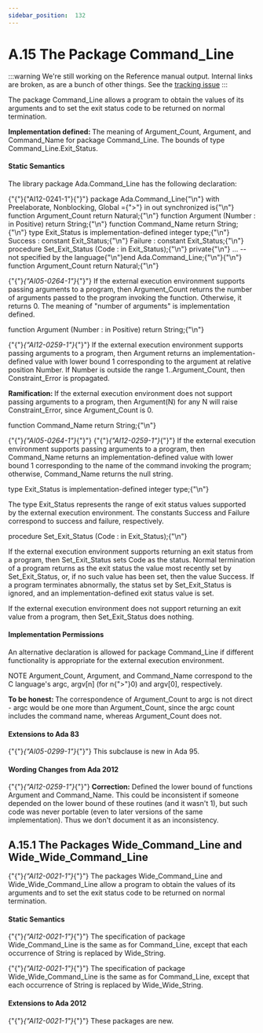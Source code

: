 ---
sidebar_position:  132
---

# A.15  The Package Command_Line

:::warning
We're still working on the Reference manual output.  Internal links are broken,
as are a bunch of other things.
See the [tracking issue](https://github.com/ada-lang-io/ada-lang-io/issues/20)
:::


<p>The package Command_Line allows a program to obtain the values of its arguments and to set the exit status code to be returned on normal termination. </p>
<p><strong>Implementation defined: </strong>The meaning of Argument_Count, Argument, and Command_Name for package Command_Line. The bounds of type Command_Line.Exit_Status.</p>

#### Static Semantics

<p>The library package Ada.Command_Line has the following declaration: </p>
<CodeBlock>
{"{"}{"AI12-0241-1"}{"}"} package Ada.Command_Line{"\n"}  with Preelaborate, Nonblocking, Global ={">"} in out synchronized is{"\n"}
</CodeBlock>

<CodeBlock>
  function Argument_Count return Natural;{"\n"}
</CodeBlock>

<CodeBlock>
  function Argument (Number : in Positive) return String;{"\n"}
</CodeBlock>

<CodeBlock>
  function Command_Name return String;{"\n"}
</CodeBlock>

<CodeBlock>
  type Exit_Status is implementation-defined integer type;{"\n"}
</CodeBlock>

<CodeBlock>
  Success : constant Exit_Status;{"\n"}  Failure : constant Exit_Status;{"\n"}
</CodeBlock>

<CodeBlock>
  procedure Set_Exit_Status (Code : in Exit_Status);{"\n"}
</CodeBlock>

<CodeBlock>
private{"\n"}  ... -- not specified by the language{"\n"}end Ada.Command_Line;{"\n"}{"\n"}
</CodeBlock>

<CodeBlock>
function Argument_Count return Natural;{"\n"}
</CodeBlock>

<p>{"{"}<em>{"AI05-0264-1"}</em>{"}"} If the external execution environment supports passing arguments to a program, then Argument_Count returns the number of arguments passed to the program invoking the function. Otherwise, it returns 0. The meaning of "number of arguments" is implementation defined.</p>
<CodeBlock>
function Argument (Number : in Positive) return String;{"\n"}
</CodeBlock>

<p>{"{"}<em>{"AI12-0259-1"}</em>{"}"} If the external execution environment supports passing arguments to a program, then Argument returns an implementation-defined value with lower bound 1 corresponding to the argument at relative position Number. If Number is outside the range 1..Argument_Count, then Constraint_Error is propagated. </p>
<p><strong>Ramification: </strong>If the external execution environment does not support passing arguments to a program, then Argument(N) for any N will raise Constraint_Error, since Argument_Count is 0.</p>
<CodeBlock>
function Command_Name return String;{"\n"}
</CodeBlock>

<p>{"{"}<em>{"AI05-0264-1"}</em>{"}"} {"{"}<em>{"AI12-0259-1"}</em>{"}"} If the external execution environment supports passing arguments to a program, then Command_Name returns an implementation-defined value with lower bound 1 corresponding to the name of the command invoking the program; otherwise, Command_Name returns the null string.</p>
<CodeBlock>
type Exit_Status is implementation-defined integer type;{"\n"}
</CodeBlock>

<p>The type Exit_Status represents the range of exit status values supported by the external execution environment. The constants Success and Failure correspond to success and failure, respectively.</p>
<CodeBlock>
procedure Set_Exit_Status (Code : in Exit_Status);{"\n"}
</CodeBlock>

<p>If the external execution environment supports returning an exit status from a program, then Set_Exit_Status sets Code as the status. Normal termination of a program returns as the exit status the value most recently set by Set_Exit_Status, or, if no such value has been set, then the value Success. If a program terminates abnormally, the status set by Set_Exit_Status is ignored, and an implementation-defined exit status value is set.</p>
<p>If the external execution environment does not support returning an exit value from a program, then Set_Exit_Status does nothing. </p>

#### Implementation Permissions

<p>An alternative declaration is allowed for package Command_Line if different functionality is appropriate for the external execution environment. </p>
<p>NOTE   Argument_Count, Argument, and Command_Name correspond to the C language's argc, argv[n] (for n{">"}0) and argv[0], respectively. </p>
<p><strong>To be honest: </strong>The correspondence of Argument_Count to argc is not direct - argc would be one more than Argument_Count, since the argc count includes the command name, whereas Argument_Count does not. </p>

#### Extensions to Ada 83

<p>{"{"}<em>{"AI05-0299-1"}</em>{"}"} This subclause is new in Ada 95. </p>

#### Wording Changes from Ada 2012

<p>{"{"}<em>{"AI12-0259-1"}</em>{"}"} <strong>Correction:</strong> Defined the lower bound of functions Argument and Command_Name. This could be inconsistent if someone depended on the lower bound of these routines (and it wasn't 1), but such code was never portable (even to later versions of the same implementation). Thus we don't document it as an inconsistency. </p>

## A.15.1  The Packages Wide_Command_Line and Wide_Wide_Command_Line

<p>{"{"}<em>{"AI12-0021-1"}</em>{"}"} The packages Wide_Command_Line and Wide_Wide_Command_Line allow a program to obtain the values of its arguments and to set the exit status code to be returned on normal termination. </p>

#### Static Semantics

<p>{"{"}<em>{"AI12-0021-1"}</em>{"}"} The specification of package Wide_Command_Line is the same as for Command_Line, except that each occurrence of String is replaced by Wide_String.</p>
<p>{"{"}<em>{"AI12-0021-1"}</em>{"}"} The specification of package Wide_Wide_Command_Line is the same as for Command_Line, except that each occurrence of String is replaced by Wide_Wide_String.</p>

#### Extensions to Ada 2012

<p>{"{"}<em>{"AI12-0021-1"}</em>{"}"} These packages are new. </p>
